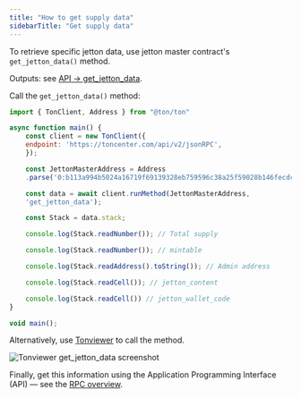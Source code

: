 ```yaml
---
title: "How to get supply data"
sidebarTitle: "Get supply data"
---
```



To retrieve specific jetton data, use jetton master contract's `get_jetton_data()` method.

Outputs: see [API → get\_jetton\_data](standard/tokens/jettons/API.mdx#get_jetton_data).

Call the `get_jetton_data()` method:

```javascript
import { TonClient, Address } from "@ton/ton"

async function main() {
    const client = new TonClient({
    endpoint: 'https://toncenter.com/api/v2/jsonRPC',
    });

    const JettonMasterAddress = Address
    .parse('0:b113a994b5024a16719f69139328eb759596c38a25f59028b146fecdc3621dfe');

    const data = await client.runMethod(JettonMasterAddress,
    'get_jetton_data');

    const Stack = data.stack;

    console.log(Stack.readNumber()); // Total supply

    console.log(Stack.readNumber()); // mintable

    console.log(Stack.readAddress().toString()); // Admin address

    console.log(Stack.readCell()); // jetton_content

    console.log(Stack.readCell()) // jetton_wallet_code
}

void main();
```

Alternatively, use [Tonviewer](https://tonviewer.com/EQDmVdCZ2SALvyfCDVlPLr0hoPhUxgjNFtTAxemz9V_C5wbN?section=method) to call the method.

<Image
  src="/resources/images/tonviewer/jetton-data.png"
  darkSrc="/resources/images/tonviewer/jetton-data-dark.png"
  alt="Tonviewer get_jetton_data screenshot"
  darkAlt="Tonviewer get_jetton_data screenshot"
/>

Finally, get this information using the Application Programming Interface (API) — see the [RPC overview](ecosystem/rpc/overview).
